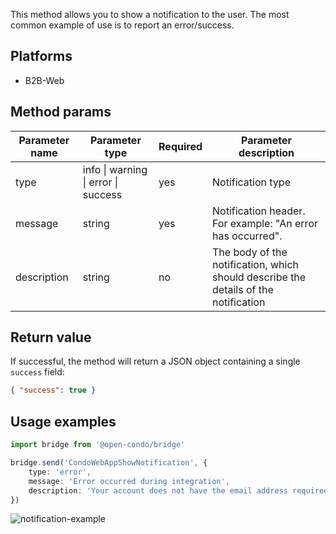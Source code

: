 This method allows you to show a notification to the user. The most common example of use is to report an error/success.

## Platforms
- B2B-Web


## Method params

| Parameter name | Parameter type                                    | Required     | Parameter description                                                               |
|----------------|---------------------------------------------------|--------------|-------------------------------------------------------------------------------------|
| type           | info  \|  warning  \|  error  \|  success         | yes          | Notification type                                                                   |
| message        | string                                            | yes          | Notification header. For example: "An error has occurred".                          |
| description    | string                                            | no           | The body of the notification, which should describe the details of the notification |

## Return value

If successful, the method will return a JSON object containing a single `success` field:
```json
{ "success": true }
```

## Usage examples
```typescript
import bridge from '@open-condo/bridge'

bridge.send('CondoWebAppShowNotification', {
    type: 'error',
    message: 'Error occurred during integration',
    description: 'Your account does not have the email address required to connect the mini-application'
})
```

![notification-example](/bridge/show-notification.png)

